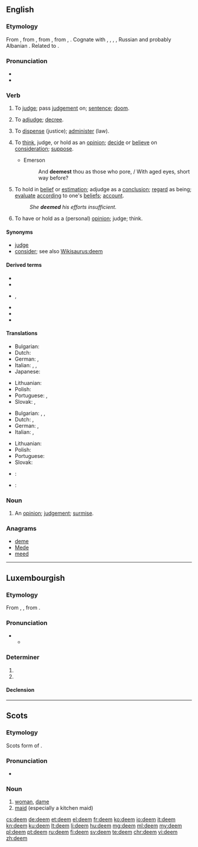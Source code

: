 ==English==

===Etymology===
From {{etyl|enm|en}} {{term|demen|lang=enm}}, from {{etyl|ang|en}} {{term/t|ang|dēman||to judge, determine, reckon, decide, decree, sentence, condemn, assign, deem, consider, think, estimate, compute, examine, prove, doom, condemn, praise, glorify, tell, declare}}, from {{etyl|gem-pro|en}} {{term/t|gem-pro|*dōmijaną||to judge, think}}, from {{etyl|ine-pro|en}} {{term/t|ine-pro|*dʰē-}}, {{term/t|ine-pro|*dʰeh₁-||to set, put, stell, lay}}. Cognate with {{etyl|frr|-}} {{term|dema||to judge, recognise|lang=frr}}, {{etyl|nl|-}} {{term|doemen||to condemn, foredoom|lang=nl}}, {{etyl|da|-}} {{term|dømme||to judge|lang=da}}, {{etyl|sv|-}} {{term|döma||to judge, sentence, condemn|lang=sv}}, Russian {{term|думать||I think, consider, judge|tr=dúmat|lang=ru}} and probably Albanian {{term|them||I say, believe, deem|lang=sq}}. Related to {{l/en|doom}}.

===Pronunciation===
* {{IPA|/diːm/}}
* {{rhymes|iːm}}

===Verb===
{{en-verb}}

# {{context|transitive|obsolete|lang=en}} To [[judge]]; pass [[judgement]] on; [[sentence]]; [[doom]].
# {{context|transitive|obsolete|lang=en}} To [[adjudge]]; [[decree]].
# {{context|transitive|obsolete|lang=en}} To [[dispense]] (justice); [[administer]] (law).
# {{context|ambitransitive|lang=en}} To [[think]], judge, or hold as an [[opinion]]; [[decide]] or [[believe]] on [[consideration]]; [[suppose]].
#* Emerson
#*: And '''deemest''' thou as those who pore, / With aged eyes, short way before?
# {{context|transitive|lang=en}} To hold in [[belief]] or [[estimation]]; adjudge as a [[conclusion]]; [[regard]] as being; [[evaluate]] [[according]] to one's [[belief]]s; [[account]].
#: ''She '''deemed''' his efforts insufficient.''
# {{context|intransitive|lang=en}} To have or hold as a (personal) [[opinion]]; judge; think.

====Synonyms====
* [[judge]]
* [[consider]]; see also [[Wikisaurus:deem]]

====Derived terms====
* {{l/en|addeem}}
* {{l/en|deemer}}
* {{l/en|deemster}}, {{l/en|dempster}}
* {{l/en|fordeem}}
* {{l/en|foredeem}}
* {{l/en|misdeem}}

====Translations====
{{trans-top|to evaluate according to one's beliefs}}
* Bulgarian: {{t+|bg|смятам|tr=smjátam}}
* Dutch: {{t+|nl|beschouwen}}
* German: {{t+|de|halten}}, {{t+|de|erachten}}
* Italian: {{t+|it|considerare}}, {{t+|it|valutare}}, {{t+|it|credere}}
* Japanese: {{t|ja|見なす|tr=minasu}}
{{trans-mid}}
* Lithuanian: {{t+|lt|manyti}}
* Polish: {{t+|pl|uznać}}
* Portuguese: {{t+|pt|considerar}}, {{t+|pt|estimar}}
* Slovak: {{t|sk|uznať}}, {{t|sk|považovať}}
{{trans-bottom}}

{{trans-top|to hold as a personal opinion}}
* Bulgarian: {{t+|bg|смятам|tr=smjátam}}, {{t+|bg|считам|tr=sčítam}}, {{t+|bg|мисля|tr=míslja}}
* Dutch: {{t+|nl|vinden}}, {{t+|nl|achten}}
* German: {{t+|de|erachten}}, {{t+|de|ansehen}}
* Italian: {{t+|it|considerare}}, {{t+|it|ritenere}}
{{trans-mid}}
* Lithuanian: {{t+|lt|manyti}}
* Polish: {{t+|pl|uznać}}
* Portuguese: {{t+|pt|considerar}}
* Slovak: {{t|sk|považovať}}
{{trans-bottom}}

{{checktrans-top}}
* {{ttbc|ia}}: {{t|ia|estimar}}
{{trans-mid}}
* {{ttbc|es}}: {{t+|es|estimar}}
{{trans-bottom}}

===Noun===
{{en-noun}}

# An [[opinion]]; [[judgement]]; [[surmise]].

===Anagrams===
* [[deme#English|deme]]
* [[Mede#English|Mede]]
* [[meed#English|meed]]

----

==Luxembourgish==

===Etymology===
From {{etyl|goh|lb}} {{term|themu|lang=goh}}, {{term|demu|lang=goh}}, from {{etyl|gem-pro|lb}} {{term/t|gem-pro|*þammai}}.

===Pronunciation===
* {{IPA|/deːm/|lang=lb}}
** {{rhymes|eːm|lang=lb}}

===Determiner===
{{head|lb|determiner form|g=m|g2=n|unstressed|dem}}

# {{form of|dative|deen|lang=lb}}
# {{form of|dative|dat|lang=lb}}

====Declension====
{{lb-decl-definite article}}

----

==Scots==

===Etymology===
Scots form of {{etyl|en|sco}} {{term|dame|lang=ang}}.

===Pronunciation===
* {{IPA|/dim/|lang=sco}}

===Noun===
{{sco-noun}}

# [[woman]], [[dame]]
# [[maid]] (especially a kitchen maid)

[[cs:deem]]
[[de:deem]]
[[et:deem]]
[[el:deem]]
[[fr:deem]]
[[ko:deem]]
[[io:deem]]
[[it:deem]]
[[kn:deem]]
[[ku:deem]]
[[lt:deem]]
[[li:deem]]
[[hu:deem]]
[[mg:deem]]
[[ml:deem]]
[[my:deem]]
[[pl:deem]]
[[pt:deem]]
[[ru:deem]]
[[fi:deem]]
[[sv:deem]]
[[te:deem]]
[[chr:deem]]
[[vi:deem]]
[[zh:deem]]